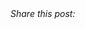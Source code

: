 <!--
AddToAny check more: https://www.addtoany.com/buttons/for/website
Using includes will make edits easier, will only need to add or remove button here if needed.
https://quarto.org/docs/authoring/includes.html
-->
<i>Share this post:</i>
<div class="a2a_kit a2a_kit_size_32 a2a_default_style">
<a class="a2a_dd" href="https://www.addtoany.com/share"></a>
<a class="a2a_button_linkedin"></a>
<a class="a2a_button_x"></a>
<a class="a2a_button_facebook"></a>
<a class="a2a_button_mastodon"></a>
<a class="a2a_button_whatsapp"></a>
<a class="a2a_button_wechat"></a>
<a class="a2a_button_sina_weibo"></a>
<a class="a2a_button_copy_link"></a>
<a class="a2a_button_email"></a>
</div>
<script async src="https://static.addtoany.com/menu/page.js"></script>
